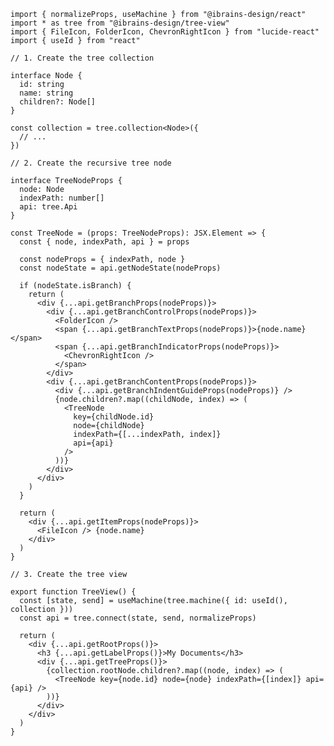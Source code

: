 ```tsx
import { normalizeProps, useMachine } from "@ibrains-design/react"
import * as tree from "@ibrains-design/tree-view"
import { FileIcon, FolderIcon, ChevronRightIcon } from "lucide-react"
import { useId } from "react"

// 1. Create the tree collection

interface Node {
  id: string
  name: string
  children?: Node[]
}

const collection = tree.collection<Node>({
  // ...
})

// 2. Create the recursive tree node

interface TreeNodeProps {
  node: Node
  indexPath: number[]
  api: tree.Api
}

const TreeNode = (props: TreeNodeProps): JSX.Element => {
  const { node, indexPath, api } = props

  const nodeProps = { indexPath, node }
  const nodeState = api.getNodeState(nodeProps)

  if (nodeState.isBranch) {
    return (
      <div {...api.getBranchProps(nodeProps)}>
        <div {...api.getBranchControlProps(nodeProps)}>
          <FolderIcon />
          <span {...api.getBranchTextProps(nodeProps)}>{node.name}</span>
          <span {...api.getBranchIndicatorProps(nodeProps)}>
            <ChevronRightIcon />
          </span>
        </div>
        <div {...api.getBranchContentProps(nodeProps)}>
          <div {...api.getBranchIndentGuideProps(nodeProps)} />
          {node.children?.map((childNode, index) => (
            <TreeNode
              key={childNode.id}
              node={childNode}
              indexPath={[...indexPath, index]}
              api={api}
            />
          ))}
        </div>
      </div>
    )
  }

  return (
    <div {...api.getItemProps(nodeProps)}>
      <FileIcon /> {node.name}
    </div>
  )
}

// 3. Create the tree view

export function TreeView() {
  const [state, send] = useMachine(tree.machine({ id: useId(), collection }))
  const api = tree.connect(state, send, normalizeProps)

  return (
    <div {...api.getRootProps()}>
      <h3 {...api.getLabelProps()}>My Documents</h3>
      <div {...api.getTreeProps()}>
        {collection.rootNode.children?.map((node, index) => (
          <TreeNode key={node.id} node={node} indexPath={[index]} api={api} />
        ))}
      </div>
    </div>
  )
}
```
